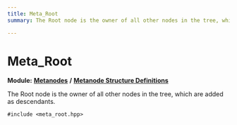 ```yaml
---
title: Meta_Root
summary: The Root node is the owner of all other nodes in the tree, which are added as descendants. 

---
```


# Meta_Root

**Module:** **[Metanodes](../Modules/group__api__metanodes.mdx)** **/** **[Metanode Structure Definitions](../Modules/group__api__metadefs.mdx)**



The Root node is the owner of all other nodes in the tree, which are added as descendants. 


`#include <meta_root.hpp>`


